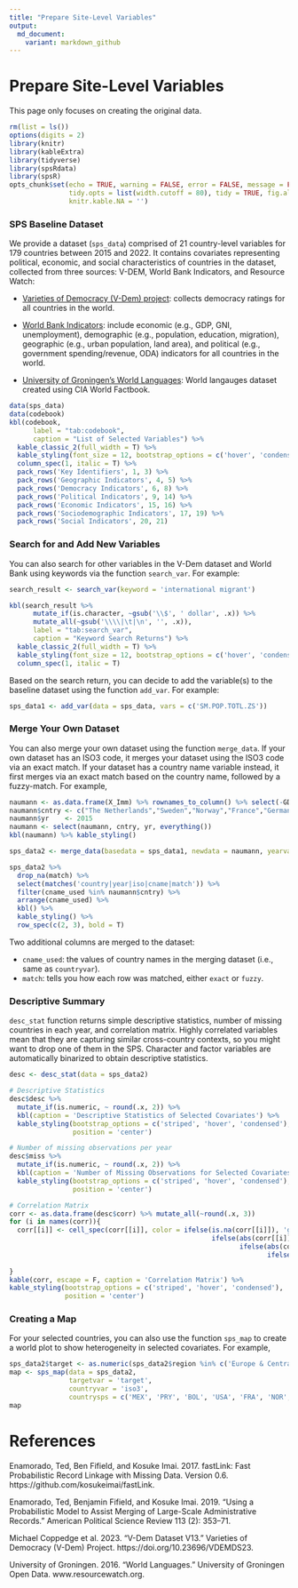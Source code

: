 ```yaml
---
title: "Prepare Site-Level Variables"
output: 
  md_document:
    variant: markdown_github
---
```


# Prepare Site-Level Variables

This page only focuses on creating the original data. 

```r
rm(list = ls())
options(digits = 2)
library(knitr)
library(kableExtra)
library(tidyverse)
library(spsRdata)
library(spsR)
opts_chunk$set(echo = TRUE, warning = FALSE, error = FALSE, message = FALSE, 
               tidy.opts = list(width.cutoff = 80), tidy = TRUE, fig.align='center',
               knitr.kable.NA = '')
```

### SPS Baseline Dataset

We provide a dataset (`sps_data`) comprised of 21 country-level variables for 179 countries between 2015 and 2022. It contains covariates representing political, economic, and social characteristics of countries in the dataset, collected from three sources: V-DEM, World Bank Indicators, and Resource Watch: 

* [Varieties of Democracy (V-Dem) project](https://v-dem.net/data/the-v-dem-dataset): collects democracy ratings for all countries in the world.

* [World Bank Indicators](https://datahelpdesk.worldbank.org/knowledgebase/articles/889392-about-the-indicators-api-documentation): include economic (e.g., GDP, GNI, unemployment), demographic (e.g., population, education, migration), geographic (e.g., urban population, land area), and political (e.g., government spending/revenue, ODA) indicators for all countries in the world. 

* [University of Groningen's World Languages](https://resourcewatch.org/data/explore/soc_071_world_languages?section=Discover&selectedCollection=&zoom=3&lat=0&lng=0&pitch=0&bearing=0&basemap=dark&labels=light&layers=%255B%257B%2522dataset%2522%253A%252220662342-dcdd-4a42-9f58-bcc80217de71%2522%252C%2522opacity%2522%253A1%252C%2522layer%2522%253A%2522f2d76e6b-060d-4dc9-83ea-284bef6b2aae%2522%257D%255D&aoi=&page=1&sort=most-viewed&sortDirection=-1): World langauges dataset created using CIA World Factbook.

```r
data(sps_data)
data(codebook)
kbl(codebook,
      label = "tab:codebook",
      caption = "List of Selected Variables") %>%
  kable_classic_2(full_width = T) %>%
  kable_styling(font_size = 12, bootstrap_options = c('hover', 'condensed')) %>%
  column_spec(1, italic = T) %>%
  pack_rows('Key Identifiers', 1, 3) %>%
  pack_rows('Geographic Indicators', 4, 5) %>%
  pack_rows('Democracy Indicators', 6, 8) %>%
  pack_rows('Political Indicators', 9, 14) %>%
  pack_rows('Economic Indicators', 15, 16) %>%
  pack_rows('Sociodemographic Indicators', 17, 19) %>%
  pack_rows('Social Indicators', 20, 21)
```

### Search for and Add New Variables

You can also search for other variables in the V-Dem dataset and World Bank using keywords via the function ``search_var``. For example:

```r
search_result <- search_var(keyword = 'international migrant')
```
```r
kbl(search_result %>% 
      mutate_if(is.character, ~gsub('\\$', ' dollar', .x)) %>%
      mutate_all(~gsub('\\\\|\t|\n', '', .x)),
      label = "tab:search_var",
      caption = "Keyword Search Returns") %>%
  kable_classic_2(full_width = T) %>%
  kable_styling(font_size = 12, bootstrap_options = c('hover', 'condensed')) %>%
  column_spec(1, italic = T)
```

Based on the search return, you can decide to add the variable(s) to the baseline dataset using the function ``add_var``. For example:

```r
sps_data1 <- add_var(data = sps_data, vars = c('SM.POP.TOTL.ZS'))
```

### Merge Your Own Dataset

You can also merge your own dataset using the function ``merge_data``. If your own dataset has an ISO3 code, it merges your dataset using the ISO3 code via an exact match. If your dataset has a country name variable instead, it first merges via an exact match based on the country name, followed by a fuzzy-match. For example, 

```r
naumann <- as.data.frame(X_Imm) %>% rownames_to_column() %>% select(-GDP, -Unemp., -Immigration, -rowname) %>% rename_all(tolower) 
naumann$cntry <- c("The Netherlands","Sweden","Norway","France","Germany","Bellgium","Denmark","Finland","Ireland","Slovenia","Spain","Switzerland","Austria","Czech","United Kingdom")
naumann$yr    <- 2015
naumann <- select(naumann, cntry, yr, everything())
kbl(naumann) %>% kable_styling()
```

```r
sps_data2 <- merge_data(basedata = sps_data1, newdata = naumann, yearvar = 'yr', countryvar = 'cntry', iso = FALSE)
```
```r
sps_data2 %>%
  drop_na(match) %>%
  select(matches('country|year|iso|cname|match')) %>%
  filter(cname_used %in% naumann$cntry) %>%
  arrange(cname_used) %>%
  kbl() %>%
  kable_styling() %>%
  row_spec(c(2, 3), bold = T)
```

Two additional columns are merged to the dataset:

* `cname_used`: the values of country names in the merging dataset (i.e., same as `countryvar`).
* `match`: tells you how each row was matched, either `exact` or `fuzzy`. 

### Descriptive Summary

``desc_stat`` function returns simple descriptive statistics, number of missing countries in each year, and correlation matrix. Highly correlated variables mean that they are capturing similar cross-country contexts, so you might want to drop one of them in the SPS. Character and factor variables are automatically binarized to obtain descriptive statistics.

```r
desc <- desc_stat(data = sps_data2)
```
```r
# Descriptive Statistics
desc$desc %>%
  mutate_if(is.numeric, ~ round(.x, 2)) %>%
  kbl(caption = 'Descriptive Statistics of Selected Covariates') %>%
  kable_styling(bootstrap_options = c('striped', 'hover', 'condensed'),
                position = 'center')

# Number of missing observations per year
desc$miss %>%
  mutate_if(is.numeric, ~ round(.x, 2)) %>%
  kbl(caption = 'Number of Missing Observations for Selected Covariates per Year') %>%
  kable_styling(bootstrap_options = c('striped', 'hover', 'condensed'),
                position = 'center')

# Correlation Matrix
corr <- as.data.frame(desc$corr) %>% mutate_all(~round(.x, 3))
for (i in names(corr)){
  corr[[i]] <- cell_spec(corr[[i]], color = ifelse(is.na(corr[[i]]), 'gray',
                                                   ifelse(abs(corr[[i]]) > 0.9, '#2D0729',
                                                          ifelse(abs(corr[[i]]) > 0.8, '#900C3F',
                                                                 ifelse(abs(corr[[i]]) > 0.7, '#C70039',
                                                                        ifelse(abs(corr[[i]]) > 0.6, '#FF5733', '#FFC300'))))))
}
kable(corr, escape = F, caption = 'Correlation Matrix') %>%
kable_styling(bootstrap_options = c('striped', 'hover', 'condensed'),
              position = 'center')
```

### Creating a Map

For your selected countries, you can also use the function ``sps_map`` to create a world plot to show heterogeneity in selected covariates. For example,

```r
sps_data2$target <- as.numeric(sps_data2$region %in% c('Europe & Central Asia', 'Latin America & Caribbean', 'North America'))
map <- sps_map(data = sps_data2, 
               targetvar = 'target',
               countryvar = 'iso3', 
               countrysps = c('MEX', 'PRY', 'BOL', 'USA', 'FRA', 'NOR', 'HUN'))
map
```

# References

Enamorado, Ted, Ben Fifield, and Kosuke Imai. 2017. fastLink: Fast Probabilistic Record Linkage with Missing Data. Version 0.6. https://github.com/kosukeimai/fastLink.

Enamorado, Ted, Benjamin Fifield, and Kosuke Imai. 2019. “Using a Probabilistic Model to Assist Merging of Large-Scale Administrative Records.” American Political Science Review 113 (2): 353–71.

Michael Coppedge et al. 2023. “V-Dem Dataset V13.” Varieties of Democracy (V-Dem) Project. https://doi.org/10.23696/VDEMDS23.

University of Groningen. 2016. “World Languages.” University of Groningen Open Data. www.resourcewatch.org.
